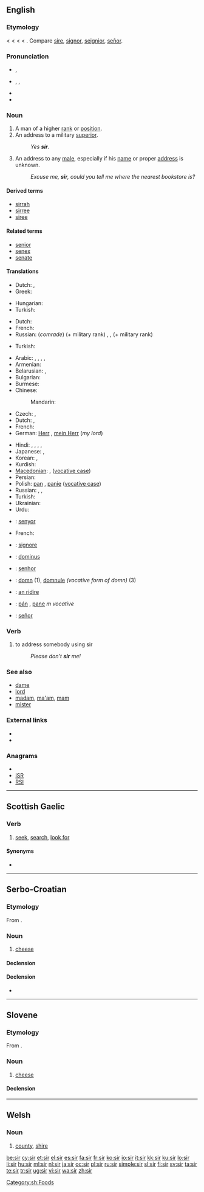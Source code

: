 {{wikipedia|dab=sir (disambiguation)}}
{{also|Sir|sır|sír|sîr|şîr}}
==English==

===Etymology===
< {{etyl|enm}} {{term|sir|lang=enm}} < {{etyl|fro}} {{term|sire||master, sir, lord}} < {{etyl|la}} {{term|senior||[[older]], [[elder]]|lang=la}} < {{term|senex||old|lang=la}}. Compare [[sire]], [[signor]], [[seignior]], [[señor]].

===Pronunciation===
* {{a|UK}} {{IPA|/sɜː(ɹ)/}}, {{SAMPA|/s3:(r)/}}
* {{a|US}} {{enPR|sûr}}, {{IPA|/sɝ/}}, {{SAMPA|/s3`/}}
* {{audio|en-us-sir.ogg|Audio (US)}}
* {{rhymes|ɜː(r)}}

===Noun===
{{wikipedia|sir|sir (title)}}
{{en-noun|sg=sir or Sir|s}}

# A man of a higher [[rank]] or [[position]].
# An address to a military [[superior]].
#: ''Yes '''sir'''.''
# An address to any [[male]], especially if his [[name]] or proper [[address]] is unknown.
#: ''Excuse me, '''sir''', could you tell me where the nearest bookstore is?''

====Derived terms====
* [[sirrah]]
* [[sirree]]
* [[siree]]

====Related terms====
* [[senior]]
* [[senex]]
* [[senate]]

====Translations====
{{trans-top| man of a higher rank or position}}
* Dutch: {{t+|nl|heer|m}}, {{t+|nl|meneer|m}}
* Greek: {{t|el|Σέρ|m}}
{{trans-mid}}
* Hungarian: {{t+|hu|úr}}
* Turkish: {{t|tr|efendim}}
{{trans-bottom}}

{{trans-top|address to a military superior}}
* Dutch: {{t+|nl|meneer|m}}
* French: {{t+|fr|monsieur|m}}
* Russian: (''comrade'') {{t+|ru|товарищ|m|tr=továrišč}} (+ military rank) {{qualifier|in the Soviet/Russian army}}, {{t+|ru|сэр|m|tr=ser}} {{qualifier|in translations from English}}, {{t+|ru|господин|m|tr=gospodín}} (+ military rank) {{qualifier|in the Russian army before 1917}}
{{trans-mid}}
* Turkish: {{t|tr|komutanım}}
{{trans-bottom}}

{{trans-top|address to any male, especially if his name or proper address is unknown}}
* Arabic: {{t|ar|أستاذ|m|tr=ʼustaadh}}, {{t|ar|سيد|m|tr=sáyyid}}, {{t|ar|سيدي|m|tr=sayyidi}}, {{t|ar|حضرتك|m|tr=HaDrátak}}, {{t|ar|أفندي|m|tr='afándiy}}
* Armenian: {{t-|hy|պարոն|tr=paron}}
* Belarusian: {{t|be|спадар|m|tr=spadár|xs=Belarusian}}, {{t-|be|пан|m|tr=pan|xs=Belarusian}}
* Bulgarian: {{t+|bg|господин|m|tr=gospodín}}
* Burmese: {{t-|my|ဦး|tr=u:|sc=Mymr|xs=Burmese}}
* Chinese:
*: Mandarin: {{t-|cmn|先生|tr=xiānsheng|sc=Hani}}
* Czech: {{t+|cs|pan|m}}, {{t+|cs|pán|m}}
* Dutch: {{t+|nl|meneer|m}}, {{t+|nl|mijnheer|m}}
* French: {{t+|fr|monsieur|m}}
* German: [[Herr]] {{m}}, [[mein Herr]] {{m}} (''my lord'')
{{trans-mid}}
* Hindi: {{t|hi|श्रीमान|m|tr=śrīmān|xs=Hindi}}, {{t|hi|श्री|tr=śrī|sc=Deva}}, {{t|hi|सर|m|tr=sar|sc=Deva}}, {{t|hi|साहिब|m|tr=sāhib|sc=Deva}}, {{t|hi|महोदय|m|tr=mahōday|sc=Deva}}
* Japanese: {{t|ja|だんな|tr=danna}}, {{t|ja|サー|tr=sā}} {{qualifier|in translations from English}}
* Korean: {{t+|ko|선생님|tr=seonsaengnim|sc=Hang}}, {{t|ko|씨|tr=-ssi|alt=-씨|sc=Kore}}
* Kurdish: {{ku-Arab|[[کاک]]}}
* [[Macedonian]]: {{t-|mk|господин|m|tr=góspodin}}, {{t-|mk|господине|m|tr=gospódine}} ([[vocative case]])
* Persian: {{t|fa|آقا|tr=âqâ|sc=fa-Arab}}
* Polish: [[pan]] {{m}}, [[panie]] {{m}} ([[vocative case]])
* Russian: {{qualifier|obsolete}} {{t+|ru|сударь|m|tr=súdar’}}, {{t+|ru|господин|m|tr=gospodín}}, {{t+|ru|сэр|m|tr=ser}} {{qualifier|in translations from English}}
* Turkish: {{t|tr|beyefendi}}
* Ukrainian: {{t-|uk|пан|m|tr=pan|xs=Ukrainian}}
* Urdu: {{t|ur|صاحب|m|tr=sāhib|sc=ur-Arab}}
{{trans-bottom}}

{{checktrans-top}}
* {{ttbc|ca}}: [[senyor]] {{m}}
* French: {{t+|fr|seigneur}} {{m}}
* {{ttbc|it}}: [[signore]] {{m}}
* {{ttbc|la}}: [[dominus]] {{m}}
{{trans-mid}}
* {{ttbc|pt}}: [[senhor]] {{m}}
* {{ttbc|ro}}: [[domn]] {{m}} (1), [[domnule]] ''(vocative form of domn)'' {{m}} (3)
* {{ttbc|gd}}: [[An Ridire|an ridire]] {{m}}
* {{ttbc|sk}}: [[pán]] {{m}}, [[pane]] ''m vocative''
* {{ttbc|es}}: [[señor]] {{m}}
{{trans-bottom}}

===Verb===
{{en-verb}}

# to address somebody using sir
#: ''Please don't '''sir''' me!''

===See also===
* [[dame]]
* [[lord]]
* [[madam]], [[ma'am]], [[mam]]
* [[mister]]

===External links===
* {{R:Webster 1913}}
* {{R:Century 1911}}

===Anagrams===
* {{alphagram|[[IRS#English|IRS]]}}
* [[ISR#English|ISR]]
* [[RSI#English|RSI]]

----

==Scottish Gaelic==

===Verb===
{{infl|gd|verb|verbal noun|sireadh}}

# [[seek]], [[search]], [[look for]]

====Synonyms====
* {{l|gd|lorg}}

----

==Serbo-Croatian==

===Etymology===
From {{proto|Slavic|syrъ|lang=sh}}.

===Noun===
{{sh-noun|g=m|head=sȉr|r|сир|си̏р}}

# [[cheese]]

====Declension====
{{sh-decl-noun
|sȉr|sìrevi
|sira|sireva
|siru|sirevima
|sir|sireve
|siru|sirevi
|siru|sirevima
|sirom|sirevima
}}

====Declension====
* {{l|sh|sirni|sȋrnī}}

[[Category:sh:Foods]]

----

==Slovene==

===Etymology===
From {{proto|Slavic|syrъ|lang=sl}}.

===Noun===
{{infl|sl|noun|g=m|dual|sira|plural|siri}}

# [[cheese]]

====Declension====
{{sl-noun-m1}}

----

==Welsh==

===Noun===
{{cy-noun|f|siroedd}}

# [[county]], [[shire]]

[[be:sir]]
[[cy:sir]]
[[et:sir]]
[[el:sir]]
[[es:sir]]
[[fa:sir]]
[[fr:sir]]
[[ko:sir]]
[[io:sir]]
[[it:sir]]
[[kk:sir]]
[[ku:sir]]
[[lo:sir]]
[[li:sir]]
[[hu:sir]]
[[ml:sir]]
[[nl:sir]]
[[ja:sir]]
[[oc:sir]]
[[pl:sir]]
[[ru:sir]]
[[simple:sir]]
[[sl:sir]]
[[fi:sir]]
[[sv:sir]]
[[ta:sir]]
[[te:sir]]
[[tr:sir]]
[[ug:sir]]
[[vi:sir]]
[[wa:sir]]
[[zh:sir]]